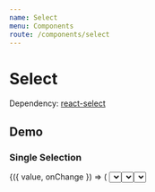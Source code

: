 ```yaml
---
name: Select
menu: Components
route: /components/select
---
```




# Select

Dependency: [react-select](https://github.com/JedWatson/react-select)

## Demo

### Single Selection

<Playground>
  <SelectDemo>
    {({ value, onChange }) => (
      <Select
        label="What is your favorite fruit?"
        value={value}
        options={options}
        onChange={onChange}
      />
    )}
  </SelectDemo>
</Playground>

### Multi Selection

<Playground>
  <SelectDemo>
    {({ value, onChange }) => (
      <Select
        multi
        label="What are your favorite fruits?"
        value={value}
        options={options}
        onChange={onChange}
      />
    )}
  </SelectDemo>
</Playground>

### Searchable

<Playground>
  <SelectDemo>
    {({ value, onChange }) => (
      <Select
        searchable
        label="What are your favorite fruits?"
        value={value}
        options={options}
        onChange={onChange}
      />
    )}
  </SelectDemo>
</Playground>

## API

<Props of={Select} />
